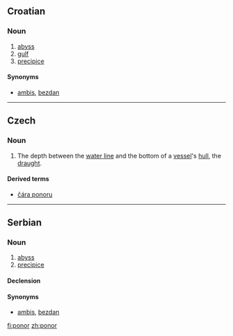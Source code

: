 ==Croatian==

===Noun===
{{hr-noun|m}}

# [[abyss]]
# [[gulf]]
# [[precipice]]

====Synonyms====
* [[ambis#Croatian|ambis]], [[bezdan#Croatian|bezdan]]

----

==Czech==
===Noun===
{{cs-noun|g=m}}

# The depth between the [[water line]] and the bottom of a [[vessel]]'s [[hull]], the [[draught]].

====Derived terms====
* [[čára ponoru]]

----

==Serbian==

===Noun===
{{sr-noun|g=m|a=i|+|pl=ponori|cyr=понор}}

# [[abyss]]
# [[precipice]]

====Declension====
{{sr-decl-noun|sc=Latn
|ponor|ponori
|ponora|ponora
|ponoru|ponorima
|ponor|ponore
|ponore|ponori
|ponorom|ponorima
|ponoru|ponorima
}}

====Synonyms====
* [[ambis#Serbian|ambis]], [[bezdan#Serbian|bezdan]]

[[fi:ponor]]
[[zh:ponor]]